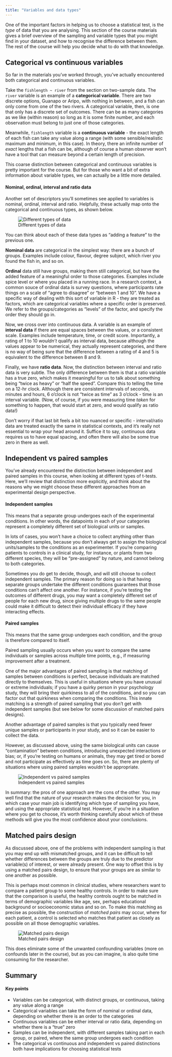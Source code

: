 ---
title: "Variables and data types"
---

One of the important factors in helping us to choose a statistical test, is the *type* of data that you are analysing. This section of the course materials gives a brief overview of the sampling and variable types that you might find in your dataset, and how to recognise the difference between them. The rest of the course will help you decide what to do with that knowledge.

## Categorical vs continuous variables

So far in the materials you've worked through, you've actually encountered both categorical and continuous variables. 

Take the `fishlength ~ river` from the section on two-sample data. The `river` variable is an example of a **categorical variable**. There are two discrete options, Guanapo or Aripo, with nothing in between, and a fish can only come from one of the two rivers. A categorical variable, then, is one that only has a discrete set of outcomes. There can be as many categories as we like (within reason) so long as it is some finite number, and each observation must belong to just one of those categories.

Meanwhile, `fishlength` variable is a **continuous variable** - the exact length of each fish can take any value along a range (with some sensible/realistic maximum and minimum, in this case). In theory, there an infinite number of *exact* lengths that a fish can be, although of course a human observer won't have a tool that can measure beyond a certain length of precision.

This coarse distinction between categorical and continuous variables is pretty important for the course. But for those who want a bit of extra information about variable types, we can actually be a little more detailed.

#### Nominal, ordinal, interval and ratio data

Another set of descriptors you'll sometimes see applied to variables is nominal, ordinal, interval and ratio. Helpfully, these actually map onto the categorical and continuous types, as shown below.

![Different types of data](img/data-types.png)

You can think about each of these data types as "adding a feature" to the previous one. 

**Nominal data** are categorical in the simplest way: there are a bunch of groups. Examples include colour, flavour, degree subject, which river you found the fish in, and so on.

**Ordinal** data still have groups, making them still categorical, but have the added feature of a meaningful order to those categories. Examples include spice level or where you placed in a running race. In a research context, a common souce of ordinal data is survey questions, where participants rate things on a scale of "agree to disagree" or "between 1 and 10". We have a specific way of dealing with this sort of variable in R - they are treated as factors, which are categorical variables where a specific order is preserved. We refer to the groups/categories as "levels" of the factor, and specify the order they should go in.

Now, we cross over into continuous data. A variable is an example of **interval data** if there are equal spaces between the values, or a consistent scale. Examples include temperature, time, or credit score. Importantly, a rating of 1 to 10 *wouldn't* qualify as interval data, because although the values appear to be numerical, they actually represent categories, and there is no way of being sure that the difference between a rating of 4 and 5 is equivalent to the difference between 8 and 9.

Finally, we have **ratio data**. Now, the distinction between interval and ratio data is very subtle. The only difference between them is that a ratio variable has a true zero, which makes it meaningful for us to talk about something being "twice as heavy" or "half the speed". Compare this to telling the time on a 12-hr clock. Although there are consistent intervals of seconds, minutes and hours, 6 o'clock is not "twice as time" as 3 o'clock - time is an interval variable. (Now, of course, if you were measuring time *taken* for something to happen, that would start at zero, and would qualify as ratio data!)

Don't worry if that last bit feels a bit too nuanced or specific - interval/ratio data are treated exactly the same in statistical contexts, and it's really not essential to wrap your head around it. Suffice it to say, continuous data requires us to have equal spacing, and often there will also be some true zero in there as well.

## Independent vs paired samples

You've already encountered the distinction between independent and paired samples in this course, when looking at different types of t-tests. Here, we'll review that distinction more explicitly, and think about the reasons why we might choose these different approaches from an experimental design perspective.

#### Independent samples

This means that a separate group undergoes each of the experimental conditions. In other words, the datapoints in each of your categories represent a completely different set of biological units or samples.

In lots of cases, you won't have a choice to collect anything other than independent samples, because you don't always get to assign the biological units/samples to the conditions as an experimenter. If you're comparing patients to controls in a clinical study, for instance, or plants from two different species, they will be "pre-assigned" by nature, and cannot belong to both categories.

Sometimes you do get to decide, though, and will still choose to collect independent samples. The primary reason for doing so is that having separate groups undertake the different conditions guarantees that those conditions can't affect one another. For instance, if you're testing the outcomes of different drugs, you may want a completely different set of people for each new drug, since giving multiple drugs to the same people could make it difficult to detect their individual efficacy if they have interacting effects.

#### Paired samples

This means that the same group undergoes each condition, and the group is therefore compared to itself.

Paired sampling usually occurs when you want to compare the same individuals or samples across multiple time points, e.g., if measuring improvement after a treatment. 

One of the major advantages of paired sampling is that matching of samples between conditions is perfect, because individuals are matched directly to themselves. This is useful in situations where you have unusual or extreme individuals; if you have a quirky person in your psychology study, they will bring their quirkiness to all of the conditions, and so you can factor out that quirkiness when comparing the conditions. This innate matching is a strength of paired sampling that you don't get with independent samples (but see below for some discussion of matched pairs designs).

Another advantage of paired samples is that you typically need fewer unique samples or participants in your study, and so it can be easier to collect the data. 

However, as discussed above, using the same biological units can cause "contamination" between conditions, introducing unexpected interactions or bias; or, if you're testing on humans or animals, they may get tired or bored and not participate as effectively as time goes on. So, there are plenty of situations where using paired samples wouldn't be appropriate.

![Independent vs paired samples](img/indep-vs-paired.png)

In summary: the pros of one approach are the cons of the other. You may well find that the nature of your research makes the decision for you, in which case your main job is identifying which type of sampling you have, and using the appropriate statistical test. However, if you're in a situation where you get to choose, it's worth thinking carefully about which of these methods will give you the most confidence about your conclusions.

::: {.callout-tip collapse="true"}
## Matched pairs design

As discussed above, one of the problems with independent sampling is that you may end up with mismatched groups, and it can be difficult to tell whether differences between the groups are truly due to the predictor variable(s) of interest, or were already present. One way to offset this is by using a matched pairs design, to ensure that your groups are as similar to one another as possible.

This is perhaps most common in clinical studies, where researchers want to compare a patient group to some healthy controls. In order to make sure that the comparison is useful, the healthy controls ought to be matched in terms of demographic variables like age, sex, perhaps educational background or socioeconomic status and so on. To make this matching as precise as possible, the construction of *matched pairs* may occur, where for each patient, a control is selected who matches that patient as closely as possible on all those demographic variables.

![Matched pairs design](img/matched-pairs.png)

This does eliminate some of the unwanted confounding variables (more on confounds later in the course), but as you can imagine, is also quite time consuming for the researcher.
:::

## Summary

::: {.callout-tip}
#### Key points

- Variables can be categorical, with distinct groups, or continuous, taking any value along a range
- Categorical variables can take the form of nominal or ordinal data, depending on whether there is an order to the categories
- Continuous variables can be either interval or ratio data, depending on whether there is a "true" zero
- Samples can be independent, with different samples taking part in each group, or paired, where the same group undergoes each condition
- The categorical vs continuous and independent vs paired distinctions both have implications for choosing statistical tests
:::